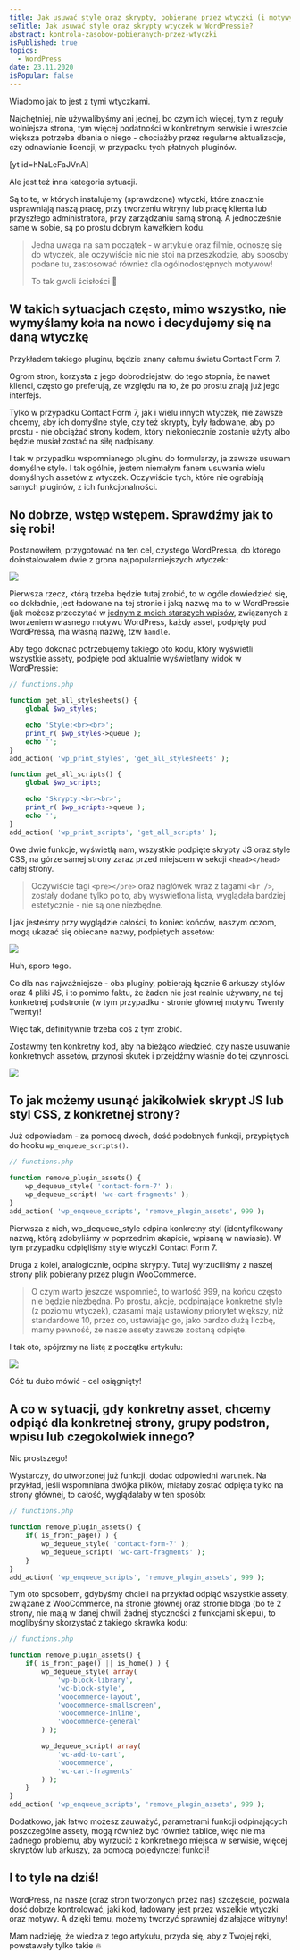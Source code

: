 ```yaml
---
title: Jak usuwać style oraz skrypty, pobierane przez wtyczki (i motywy) w WordPressie?
seTitle: Jak usuwać style oraz skrypty wtyczek w WordPressie?
abstract: kontrola-zasobow-pobieranych-przez-wtyczki
isPublished: true
topics:
  - WordPress
date: 23.11.2020
isPopular: false
---
```


Wiadomo jak to jest z tymi wtyczkami.

Najchętniej, nie używalibyśmy ani jednej, bo czym ich więcej, tym z reguły wolniejsza strona, tym więcej podatności w konkretnym serwisie i wreszcie większa potrzeba dbania o niego - chociażby przez regularne aktualizacje, czy odnawianie licencji, w przypadku tych płatnych pluginów.

[yt id=hNaLeFaJVnA\]

Ale jest też inna kategoria sytuacji.

Są to te, w których instalujemy (sprawdzone) wtyczki, które znacznie usprawniają naszą pracę, przy tworzeniu witryny lub pracę klienta lub przyszłego administratora, przy zarządzaniu samą stroną. A jednocześnie same w sobie, są po prostu dobrym kawałkiem kodu.

> Jedna uwaga na sam początek - w artykule oraz filmie, odnoszę się do wtyczek, ale oczywiście nic nie stoi na przeszkodzie, aby sposoby podane tu, zastosować również dla ogólnodostępnych motywów!
>
> To tak gwoli ścisłości 🌷

## W takich sytuacjach często, mimo wszystko, nie wymyślamy koła na nowo i decydujemy się na daną wtyczkę

Przykładem takiego pluginu, będzie znany całemu światu Contact Form 7.

Ogrom stron, korzysta z jego dobrodziejstw, do tego stopnia, że nawet klienci, często go preferują, ze względu na to, że po prostu znają już jego interfejs.

Tylko w przypadku Contact Form 7, jak i wielu innych wtyczek, nie zawsze chcemy, aby ich domyślne style, czy też skrypty, były ładowane, aby po prostu - nie obciążać strony kodem, który niekoniecznie zostanie użyty albo będzie musiał zostać na siłę nadpisany.

I tak w przypadku wspomnianego pluginu do formularzy, ja zawsze usuwam domyślne style. I tak ogólnie, jestem niemałym fanem usuwania wielu domyślnych assetów z wtyczek. Oczywiście tych, które nie ograbiają samych pluginów, z ich funkcjonalności.

## No dobrze, wstęp wstępem. Sprawdźmy jak to się robi!

Postanowiłem, przygotować na ten cel, czystego WordPressa, do którego doinstalowałem dwie z grona najpopularniejszych wtyczek:

![](./wtyczki.jpg)

Pierwsza rzecz, którą trzeba będzie tutaj zrobić, to w ogóle dowiedzieć się, co dokładnie, jest ładowane na tej stronie i jaką nazwę ma to w WordPressie (jak możesz przeczytać w [jednym z moich starszych wpisów](./artykuly/jak-stworzyc-motyw-wordpress-006), związanych z tworzeniem własnego motywu WordPress, każdy asset, podpięty pod WordPressa, ma własną nazwę, tzw `handle`.

Aby tego dokonać potrzebujemy takiego oto kodu, który wyświetli wszystkie assety, podpięte pod aktualnie wyświetlany widok w WordPressie:

```php
// functions.php

function get_all_stylesheets() {
    global $wp_styles;

	echo 'Style:<br><br>';
    print_r( $wp_styles->queue );
	echo '';
}
add_action( 'wp_print_styles', 'get_all_stylesheets' );

function get_all_scripts() {
    global $wp_scripts;

	echo 'Skrypty:<br><br>';
    print_r( $wp_scripts->queue );
	echo '';
}
add_action( 'wp_print_scripts', 'get_all_scripts' );
```

Owe dwie funkcje, wyświetlą nam, wszystkie podpięte skrypty JS oraz style CSS, na górze samej strony zaraz przed miejscem w sekcji `<head></head>` całej strony.

> Oczywiście tagi `<pre></pre>` oraz nagłówek wraz z tagami `<br />`, zostały dodane tylko po to, aby wyświetlona lista, wyglądała bardziej estetycznie - nie są one niezbędne.

I jak jesteśmy przy wyglądzie całości, to koniec końców, naszym oczom, mogą ukazać się obiecane nazwy, podpiętych assetów:

![](./wszystkie-zasoby.jpg)

Huh, sporo tego.

Co dla nas najważniejsze - oba pluginy, pobierają łącznie 6 arkuszy stylów oraz 4 pliki JS, i to pomimo faktu, że żaden nie jest realnie używany, na tej konkretnej podstronie (w tym przypadku - stronie głównej motywu Twenty Twenty)!

Więc tak, definitywnie trzeba coś z tym zrobić.

Zostawmy ten konkretny kod, aby na bieżąco wiedzieć, czy nasze usuwanie konkretnych assetów, przynosi skutek i przejdźmy właśnie do tej czynności.

![](./klawiatura.jpg)

## To jak możemy usunąć jakikolwiek skrypt JS lub styl CSS, z konkretnej strony?

Już odpowiadam - za pomocą dwóch, dość podobnych funkcji, przypiętych do hooku `wp_enqueue_scripts()`.

```php
// functions.php

function remove_plugin_assets() {
	wp_dequeue_style( 'contact-form-7' );
	wp_dequeue_script( 'wc-cart-fragments' );
}
add_action( 'wp_enqueue_scripts', 'remove_plugin_assets', 999 );
```

Pierwsza z nich, wp_dequeue_style odpina konkretny styl (identyfikowany nazwą, którą zdobyliśmy w poprzednim akapicie, wpisaną w nawiasie). W tym przypadku odpięliśmy style wtyczki Contact Form 7.

Druga z kolei, analogicznie, odpina skrypty. Tutaj wyrzuciliśmy z naszej strony plik pobierany przez plugin WooCommerce.

> O czym warto jeszcze wspomnieć, to wartość 999, na końcu często nie będzie niezbędna. Po prostu, akcje, podpinające konkretne style (z poziomu wtyczek), czasami mają ustawiony priorytet większy, niż standardowe 10, przez co, ustawiając go, jako bardzo dużą liczbę, mamy pewność, że nasze assety zawsze zostaną odpięte.

I tak oto, spójrzmy na listę z początku artykułu:

![](./zasoby-po-usunieciu.jpg)

Cóż tu dużo mówić - cel osiągnięty!

## A co w sytuacji, gdy konkretny asset, chcemy odpiąć dla konkretnej strony, grupy podstron, wpisu lub czegokolwiek innego?

Nic prostszego!

Wystarczy, do utworzonej już funkcji, dodać odpowiedni warunek. Na przykład, jeśli wspomniana dwójka plików, miałaby zostać odpięta tylko na strony głównej, to całość, wyglądałaby w ten sposób:

```php
// functions.php

function remove_plugin_assets() {
  	if( is_front_page() ) {
        wp_dequeue_style( 'contact-form-7' );
        wp_dequeue_script( 'wc-cart-fragments' );
    }
}
add_action( 'wp_enqueue_scripts', 'remove_plugin_assets', 999 );
```

Tym oto sposobem, gdybyśmy chcieli na przykład odpiąć wszystkie assety, związane z WooCommerce, na stronie głównej oraz stronie bloga (bo te 2 strony, nie mają w danej chwili żadnej styczności z funkcjami sklepu), to moglibyśmy skorzystać z takiego skrawka kodu:

```php
// functions.php

function remove_plugin_assets() {
  	if( is_front_page() || is_home() ) {
		wp_dequeue_style( array(
			'wp-block-library',
			'wc-block-style',
			'woocommerce-layout',
			'woocommerce-smallscreen',
			'woocommerce-inline',
			'woocommerce-general'
		) );

		wp_dequeue_script( array(
			'wc-add-to-cart',
			'woocommerce',
			'wc-cart-fragments'
		) );
	}
}
add_action( 'wp_enqueue_scripts', 'remove_plugin_assets', 999 );
```

Dodatkowo, jak łatwo możesz zauważyć, parametrami funkcji odpinających poszczególne assety, mogą również być również tablice, więc nie ma żadnego problemu, aby wyrzucić z konkretnego miejsca w serwisie, więcej skryptów lub arkuszy, za pomocą pojedynczej funkcji!

## I to tyle na dziś!

WordPress, na nasze (oraz stron tworzonych przez nas) szczęście, pozwala dość dobrze kontrolować, jaki kod, ładowany jest przez wszelkie wtyczki oraz motywy. A dzięki temu, możemy tworzyć sprawniej działające witryny!

Mam nadzieję, że wiedza z tego artykułu, przyda się, aby z Twojej ręki, powstawały tylko takie 🔥
